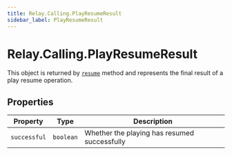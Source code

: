 ```yaml
---
title: Relay.Calling.PlayResumeResult
sidebar_label: PlayResumeResult
---
```


[resume]: /sdks/reference/realtime-sdk/v2/sdks/nodejs/calling/actions/play#resume

# Relay.Calling.PlayResumeResult

This object is returned by [`resume`][resume] method and represents the final result of a play resume operation.

## Properties

| Property | Type | Description |
| -------- | ---- | ----------- |
| `successful` | `boolean` | Whether the playing has resumed successfully |